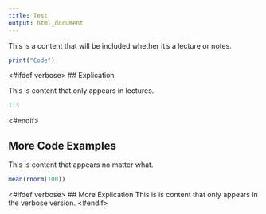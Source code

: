 ```yaml
---
title: Test
output: html_document
---
```



This is a content that will be included whether it's a lecture or notes.
```r
print("Code")
```

<#ifdef verbose>
## Explication

This is content that only appears in lectures.
```r
1:3
```
<#endif>

## More Code Examples
This is content that appears no matter what.
```r
mean(rnorm(100))
```

<#ifdef verbose>
## More Explication
This is is content that only appears in the verbose version.
<#endif>
